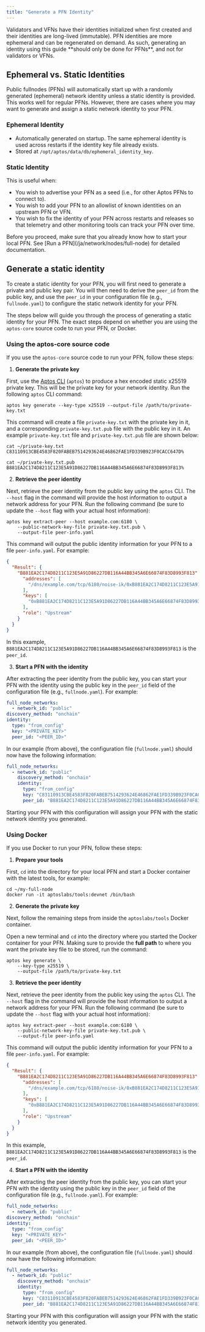 ```yaml
---
title: "Generate a PFN Identity"
---
```







<Aside type="caution">
  Validators and VFNs have their identities initialized when first created and their identities are long-lived (immutable).
  PFN identities are more ephemeral and can be regenerated on demand. As such, generating an identity using this
  guide **should only be done for PFNs**, and not for validators or VFNs.
</Aside>

## Ephemeral vs. Static Identities

Public fullnodes (PFNs) will automatically start up with a randomly generated (ephemeral) network identity unless a static identity is provided. This works well for
regular PFNs. However, there are cases where you may want to generate and assign a static network identity to your PFN.

### Ephemeral Identity

- Automatically generated on startup. The same ephemeral identity is used across restarts if the identity key file already exists.
- Stored at `/opt/aptos/data/db/ephemeral_identity_key`.

### Static Identity

This is useful when:

- You wish to advertise your PFN as a seed (i.e., for other Aptos PFNs to connect to).
- You wish to add your PFN to an allowlist of known identities on an upstream PFN or VFN.
- You wish to fix the identity of your PFN across restarts and releases so that telemetry and other monitoring tools can track your PFN over time.

<Aside type="caution">
  Before you proceed, make sure that you already know how to start your local PFN. See [Run a PFN](/ja/network/nodes/full-node) for detailed documentation.
</Aside>

## Generate a static identity

To create a static identity for your PFN, you will first need to generate a private and public key pair. You will then
need to derive the `peer_id` from the public key, and use the `peer_id` in your configuration file
(e.g., `fullnode.yaml`) to configure the static network identity for your PFN.

The steps below will guide you through the process of generating a static identity for your PFN. The exact steps depend
on whether you are using the `aptos-core` source code to run your PFN, or Docker.

### Using the aptos-core source code

If you use the `aptos-core` source code to run your PFN, follow these steps:

1. **Generate the private key**

First, use the [Aptos CLI](/ja/build/cli) (`aptos`) to produce a hex encoded static
x25519 private key. This will be the private key for your network identity. Run the following `aptos` CLI command:

```shellscript filename="Terminal"
aptos key generate --key-type x25519 --output-file /path/to/private-key.txt
```

This command will create a file `private-key.txt` with the private key in it, and a corresponding
`private-key.txt.pub` file with the public key in it. An example `private-key.txt` file and
`private-key.txt.pub` file are shown below:

```shellscript filename="Terminal"
cat ~/private-key.txt
C83110913CBE4583F820FABEB7514293624E46862FAE1FD339B923F0CACC647D%

cat ~/private-key.txt.pub
B881EA2C174D8211C123E5A91D86227DB116A44BB345A6E66874F83D8993F813%
```

2. **Retrieve the peer identity**

Next, retrieve the peer identity from the public key using the `aptos` CLI. The `--host` flag in
the command will provide the host information to output a network address for your PFN. Run the following command
(be sure to update the `--host` flag with your actual host information):

```shellscript filename="Terminal"
aptos key extract-peer --host example.com:6180 \
    --public-network-key-file private-key.txt.pub \
    --output-file peer-info.yaml
```

This command will output the public identity information for your PFN to a file `peer-info.yaml`. For example:

```json
{
  "Result": {
    "B881EA2C174D8211C123E5A91D86227DB116A44BB345A6E66874F83D8993F813": {
      "addresses": [
        "/dns/example.com/tcp/6180/noise-ik/0xB881EA2C174D8211C123E5A91D86227DB116A44BB345A6E66874F83D8993F813/handshake/0"
      ],
      "keys": [
        "0xB881EA2C174D8211C123E5A91D86227DB116A44BB345A6E66874F83D8993F813"
      ],
      "role": "Upstream"
    }
  }
}
```

In this example, `B881EA2C174D8211C123E5A91D86227DB116A44BB345A6E66874F83D8993F813` is the `peer_id`.

3. **Start a PFN with the identity**

After extracting the peer identity from the public key, you can start your PFN with the identity using the
public key in the `peer_id` field of the configuration file (e.g., `fullnode.yaml`). For example:

```yaml filename="fullnode.yaml"
full_node_networks:
  - network_id: "public"
discovery_method: "onchain"
identity:
  type: "from_config"
  key: "<PRIVATE_KEY>"
  peer_id: "<PEER_ID>"
```

In our example (from above), the configuration file (`fullnode.yaml`) should now have the following information:

```yaml filename="fullnode.yaml"
full_node_networks:
  - network_id: "public"
    discovery_method: "onchain"
    identity:
      type: "from_config"
      key: "C83110913CBE4583F820FABEB7514293624E46862FAE1FD339B923F0CACC647D"
      peer_id: "B881EA2C174D8211C123E5A91D86227DB116A44BB345A6E66874F83D8993F813"
```

Starting your PFN with this configuration will assign your PFN with the static network identity you generated.

### Using Docker

If you use Docker to run your PFN, follow these steps:

1. **Prepare your tools**

First, `cd` into the directory for your local PFN and start a Docker container with the latest tools, for example:

```shellscript filename="Terminal"
cd ~/my-full-node
docker run -it aptoslabs/tools:devnet /bin/bash
```

2. **Generate the private key**

Next, follow the remaining steps from inside the `aptoslabs/tools` Docker container.

Open a new terminal and `cd` into the directory where you started the Docker container for your PFN. Making
sure to provide the **full path** to where you want the private key file to be stored, run the command:

```shellscript filename="Terminal"
aptos key generate \
    --key-type x25519 \
    --output-file /path/to/private-key.txt
```

3. **Retrieve the peer identity**

Next, retrieve the peer identity from the public key using the `aptos` CLI. The `--host` flag in
the command will provide the host information to output a network address for your PFN. Run the following command
(be sure to update the `--host` flag with your actual host information):

```shellscript filename="Terminal"
aptos key extract-peer --host example.com:6180 \
    --public-network-key-file private-key.txt.pub \
    --output-file peer-info.yaml
```

This command will output the public identity information for your PFN to a file `peer-info.yaml`. For example:

```json
{
  "Result": {
    "B881EA2C174D8211C123E5A91D86227DB116A44BB345A6E66874F83D8993F813": {
      "addresses": [
        "/dns/example.com/tcp/6180/noise-ik/0xB881EA2C174D8211C123E5A91D86227DB116A44BB345A6E66874F83D8993F813/handshake/0"
      ],
      "keys": [
        "0xB881EA2C174D8211C123E5A91D86227DB116A44BB345A6E66874F83D8993F813"
      ],
      "role": "Upstream"
    }
  }
}
```

In this example, `B881EA2C174D8211C123E5A91D86227DB116A44BB345A6E66874F83D8993F813` is the `peer_id`.

4. **Start a PFN with the identity**

After extracting the peer identity from the public key, you can start your PFN with the identity using the
public key in the `peer_id` field of the configuration file (e.g., `fullnode.yaml`). For example:

```yaml
full_node_networks:
  - network_id: "public"
discovery_method: "onchain"
identity:
  type: "from_config"
  key: "<PRIVATE_KEY>"
  peer_id: "<PEER_ID>"
```

In our example (from above), the configuration file (`fullnode.yaml`) should now have the following information:

```yaml
full_node_networks:
  - network_id: "public"
    discovery_method: "onchain"
    identity:
      type: "from_config"
      key: "C83110913CBE4583F820FABEB7514293624E46862FAE1FD339B923F0CACC647D"
      peer_id: "B881EA2C174D8211C123E5A91D86227DB116A44BB345A6E66874F83D8993F813"
```

Starting your PFN with this configuration will assign your PFN with the static network identity you generated.
